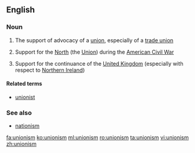 ==English==

===Noun===
{{wikipedia}}
{{en-noun|-}}

# The support of advocacy of a [[union]], especially of a [[trade union]]
# {{context|often|capitalised|lang=en}} Support for the [[North]] (the [[Union]]) during the [[American Civil War]]
# {{context|often|capitalised|lang=en}} Support for the continuance of the [[United Kingdom]] (especially with respect to [[Northern Ireland]])

====Related terms====
* [[unionist]]

===See also===
* [[nationism]]

[[fa:unionism]]
[[ko:unionism]]
[[ml:unionism]]
[[ro:unionism]]
[[ta:unionism]]
[[vi:unionism]]
[[zh:unionism]]